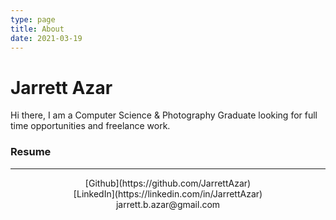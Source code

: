 ```yaml
---
type: page
title: About
date: 2021-03-19
---
```


# Jarrett Azar

<div class="test">
  Hi there, I am a Computer Science & Photography Graduate looking for full time opportunities and freelance work.
  
  <h3>Resume</h3>
</div>

---

<div>
  <center>
  [Github](https://github.com/JarrettAzar)
  <br />
  [LinkedIn](https://linkedin.com/in/JarrettAzar)
  <br />
  jarrett.b.azar@gmail.com
  </center>
</div>

<FontAwesomeIcon icon="fa-brands fa-github" />
